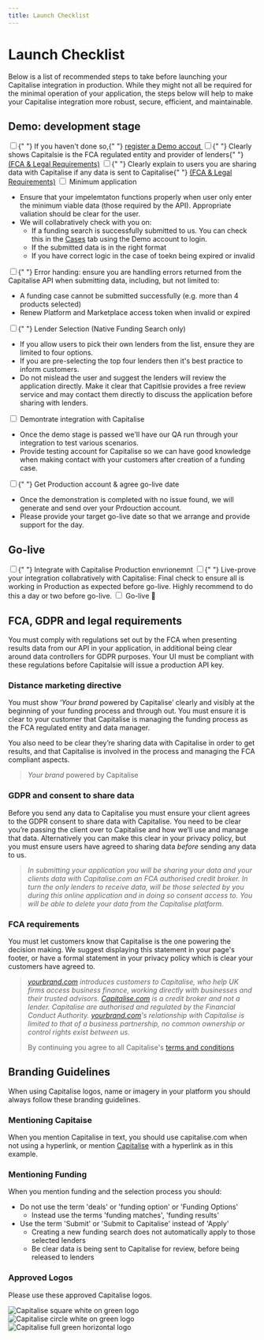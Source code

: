 ```yaml
---
title: Launch Checklist
---
```


# Launch Checklist

Below is a list of recommended steps to take before launching your Capitalise integration in production. While they might not all be required for the minimal operation of your application, the steps below will help to make your Capitalise integration more robust, secure, efficient, and maintainable.

## Demo: development stage

<label className="checkliststyles">
  <input type="checkbox" />{" "}
  <span>
    If you haven't done so,{" "}
    <a href="https://demo.capitalise.com/app/ui/alpha/signup/introducer">
      register a Demo accout
    </a>
  </span>
</label>

<label className="checkliststyles">
  <input type="checkbox" />{" "}
  <span>
    Clearly shows Capitalsie is the FCA regulated entity and provider of lenders{" "}
    <a href="#fca-gdpr-and-legal-requirements">(FCA & Legal Requirements)</a>
  </span>
</label>

<label className="checkliststyles">
  <input type="checkbox" />{" "}
  <span>
    Clearly explain to users you are sharing data with Capitalise if any data is
    sent to Capitalise{" "}
    <a href="#fca-gdpr-and-legal-requirements">(FCA & Legal Requirements)</a>
  </span>
</label>

<label className="checkliststyles">
  <input type="checkbox" /> <span>Minimum application</span>
</label>

- Ensure that your impelemtaton functions properly when user only enter the minimum viable data (those required by the API). Appropriate valiation should be clear for the user.
- We will collabratively check with you on:
  - If a funding search is successfully submitted to us. You can check this in the [Cases](https://demo.capitalise.com/app/ui/cases?filters=%7B%22cases%22%3A%22active%22%7D&search=) tab using the Demo account to login.
  - If the submitted data is in the right format
  - If you have correct logic in the case of toekn being expired or invalid

<label className="checkliststyles">
  <input type="checkbox" />{" "}
  <span>
    Error handing: ensure you are handling errors returned from the Capitalise
    API when submitting data, including, but not limited to:
  </span>
</label>

- A funding case cannot be submitted successfully (e.g. more than 4 products selected)
- Renew Platform and Marketplace access token when invalid or expired

<label className="checkliststyles">
  <input type="checkbox" />{" "}
  <span>Lender Selection (Native Funding Search only)</span>
</label>

- If you allow users to pick their own lenders from the list, ensure they are limited to four options.
- If you are pre-selecting the top four lenders then it's best practice to inform customers.
- Do not mislead the user and suggest the lenders will review the application directly. Make it clear that Capitlsie provides a free review service and may contact them directly to discuss the application before sharing with lenders.

<label className="checkliststyles">
  <input type="checkbox" /> <span>Demontrate integration with Capitalise</span>
</label>

- Once the demo stage is passed we'll have our QA run through your integration to test various scenarios.
- Provide testing account for Capitalise so we can have good knowledge when making contact with your customers after creation of a funding case.

<label className="checkliststyles">
  <input type="checkbox" />{" "}
  <span>Get Production account & agree go-live date</span>
</label>

- Once the demonstration is completed with no issue found, we will generate and send over your Prdouction account.
- Please provide your target go-live date so that we arrange and provide support for the day.

## Go-live

<label className="checkliststyles">
  <input type="checkbox" />{" "}
  <span>Integrate with Capitalise Production envrionemnt</span>
</label>

<label className="checkliststyles">
  <input type="checkbox" />{" "}
  <span>
    Live-prove your integration collabratively with Capitalise: Final check to
    ensure all is working in Production as expected before go-live. Highly
    recommend to do this a day or two before go-live.
  </span>
</label>

<label className="checkliststyles">
  <input type="checkbox" /> <span>Go-live 🥳</span>
</label>

## FCA, GDPR and legal requirements

You must comply with regulations set out by the FCA when presenting results data from our API in your application, in additional being clear around data controllers for GDPR purposes. Your UI must be compliant with these regulations before Capitalsie will issue a production API key.

### Distance marketing directive

You must show ‘_Your brand_ powered by Capitalise’ clearly and visibly at the beginning of your funding process and through out. You must ensure it is clear to your customer that Capitalise is managing the funding process as the FCA regulated entity and data manager.

You also need to be clear they’re sharing data with Capitalise in order to get results, and that Capitalise is involved in the process and managing the FCA compliant aspects.

> _Your brand_ powered by Capitalise

### GDPR and consent to share data

Before you send any data to Capitalise you must ensure your client agrees to the GDPR consent to share data with Capitalise. You need to be clear you’re passing the client over to Capitalise and how we’ll use and manage that data. Alternatively you can make this clear in your privacy policy, but you must ensure users have agreed to sharing data _before_ sending any data to us.

> _In submitting your application you will be sharing your data and your clients data with Capitalise.com an FCA authorised credit broker. In turn the only lenders to receive data, will be those selected by you during this online application and in doing so consent access to. You will be able to delete your data from the Capitalise platform._

### FCA requirements

You must let customers know that Capitalise is the one powering the decision making. We suggest displaying this statement in your page's footer, or have a formal statement in your privacy policy which is clear your customers have agreed to.

> [_yourbrand.com_](http://yourbrand.com/) _introduces customers to Capitalise, who help UK firms access business finance, working directly with businesses and their trusted advisors._ [_Capitalise.com_](http://capitalise.com/) _is a credit broker and not a lender. Capitalise are authorised and regulated by the Financial Conduct Authority._ [_yourbrand.com_](http://yourbrand.com/)_'s relationship with Capitalise is limited to that of a business partnership, no common ownership or control rights exist between us._
>
> By continuing you agree to all Capitalise's [terms and conditions](https://capitalise.com/legal/website-terms-of-use)

## Branding Guidelines

When using Capitalise logos, name or imagery in your platform you should always follow these branding guidelines.

### Mentioning Capitaise

When you mention Capitalise in text, you should use capitalise.com when not using a hyperlink, or mention [Capitalise](https://capitalise.com/) with a hyperlink as in this example.

### Mentioning Funding

When you mention funding and the selection process you should:

- Do not use the term 'deals' or 'funding option' or 'Funding Options'
  - Instead use the terms 'funding matches', 'funding results'
- Use the term 'Submit' or 'Submit to Capitalise' instead of 'Apply'
  - Creating a new funding search does not automatically apply to those selected lenders
  - Be clear data is being sent to Capitalise for review, before being released to lenders

### Approved Logos

Please use these approved Capitalise logos.

<div className="flex">
  <div className="card">
    <div className="card__body">
      <img
        src={require("/img/Capitalise_R_square_white_on_green_RGB.png").default}
        alt="Capitalise square white on green logo"
      />
    </div>
  </div>
  <div className="card">
    <div className="card__body">
      <img
        src={require("/img/Capitalise_R_circle_white_on_green_RGB.png").default}
        alt="Capitalise circle white on green logo"
      />
    </div>
  </div>
  <div className="card">
    <div className="card__body">
      <img
        src={require("/img/Capitalise_R_full_green_RGB.png").default}
        alt="Capitalise full green horizontal logo"
      />
    </div>
  </div>
</div>
